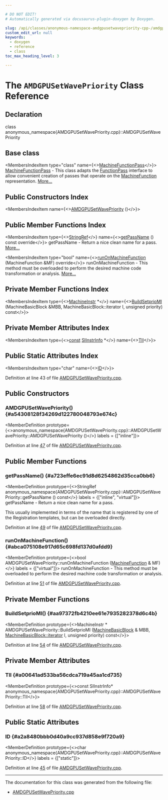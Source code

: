 ```yaml
---

# DO NOT EDIT!
# Automatically generated via docusaurus-plugin-doxygen by Doxygen.

slug: /api/classes/anonymous-namespace-amdgpusetwavepriority-cpp-/amdgpusetwavepriority
custom_edit_url: null
keywords:
  - doxygen
  - reference
  - class
toc_max_heading_level: 3

---
```





# The `AMDGPUSetWavePriority` Class Reference

<DoxygenPage pluginConfig={pluginConfig}>



## Declaration

<CodeBlock>class anonymous_namespace{AMDGPUSetWavePriority.cpp}::AMDGPUSetWavePriority</CodeBlock>

## Base class

<MembersIndex>

<MembersIndexItem
  type="class"
  name={<><a href="/docs/api/classes/llvm/machinefunctionpass">MachineFunctionPass</a></>}>
<a href="/docs/api/classes/llvm/machinefunctionpass">MachineFunctionPass</a> - This class adapts the <a href="/docs/api/classes/llvm/functionpass">FunctionPass</a> interface to allow convenient creation of passes that operate on the <a href="/docs/api/classes/llvm/machinefunction">MachineFunction</a> representation. <a href="/docs/api/classes/llvm/machinefunctionpass/#details">More...</a>
</MembersIndexItem>

</MembersIndex>

## Public Constructors Index

<MembersIndex>

<MembersIndexItem
  name={<><a href="#a54308128f34269d122780048793e674c">AMDGPUSetWavePriority</a> ()</>}>
</MembersIndexItem>

</MembersIndex>

## Public Member Functions Index

<MembersIndex>

<MembersIndexItem
  type={<><a href="/docs/api/classes/llvm/stringref">StringRef</a></>}
  name={<><a href="#a723effe6ec91d8d6254862d35cca0bb6">getPassName</a> () const override</>}>
getPassName - Return a nice clean name for a pass. <a href="#a723effe6ec91d8d6254862d35cca0bb6">More...</a>
</MembersIndexItem>

<MembersIndexItem
  type="bool"
  name={<><a href="#abca075108e917d65c698fd137d0afdd9">runOnMachineFunction</a> (MachineFunction &amp;MF) override</>}>
runOnMachineFunction - This method must be overloaded to perform the desired machine code transformation or analysis. <a href="#abca075108e917d65c698fd137d0afdd9">More...</a>
</MembersIndexItem>

</MembersIndex>

## Private Member Functions Index

<MembersIndex>

<MembersIndexItem
  type={<><a href="/docs/api/classes/llvm/machineinstr">MachineInstr</a> &#42;</>}
  name={<><a href="#aa97372fb4210ee61e7935282378d6c4b">BuildSetprioMI</a> (MachineBasicBlock &amp;MBB, MachineBasicBlock::iterator I, unsigned priority) const</>}>
</MembersIndexItem>

</MembersIndex>

## Private Member Attributes Index

<MembersIndex>

<MembersIndexItem
  type={<><a href="/docs/api/files/lib/lib/target/lib/target/aarch64/aarch64promoteconstant-cpp/#a90f8350fecae261c25be85d38b451bff">const</a> <a href="/docs/api/classes/llvm/siinstrinfo">SIInstrInfo</a> &#42;</>}
  name={<><a href="#a00641ad533ba56cdca719a45aa1cd735">TII</a></>}>
</MembersIndexItem>

</MembersIndex>

## Public Static Attributes Index

<MembersIndex>

<MembersIndexItem
  type="char"
  name={<><a href="#a2a8480bbb0d40a9cc937d858e9f720a9">ID</a></>}>
</MembersIndexItem>

</MembersIndex>


Definition at line 43 of file <a href="/docs/api/files/lib/lib/target/lib/target/amdgpu/amdgpusetwavepriority-cpp">AMDGPUSetWavePriority.cpp</a>.

<SectionDefinition>

## Public Constructors

### AMDGPUSetWavePriority() {#a54308128f34269d122780048793e674c}

<MemberDefinition
  prototype={<>anonymous&#95;namespace&#123;AMDGPUSetWavePriority.cpp&#125;::AMDGPUSetWavePriority::AMDGPUSetWavePriority ()</>}
  labels = {["inline"]}>

Definition at line <a href="/docs/api/files/lib/lib/target/lib/target/amdgpu/amdgpusetwavepriority-cpp/#l00047">47</a> of file <a href="/docs/api/files/lib/lib/target/lib/target/amdgpu/amdgpusetwavepriority-cpp">AMDGPUSetWavePriority.cpp</a>.
</MemberDefinition>

</SectionDefinition>

<SectionDefinition>

## Public Member Functions

### getPassName() {#a723effe6ec91d8d6254862d35cca0bb6}

<MemberDefinition
  prototype={<>StringRef anonymous&#95;namespace&#123;AMDGPUSetWavePriority.cpp&#125;::AMDGPUSetWavePriority::getPassName () const</>}
  labels = {["inline", "virtual"]}>
getPassName - Return a nice clean name for a pass.

This usually implemented in terms of the name that is registered by one of the Registration templates, but can be overloaded directly.

Definition at line <a href="/docs/api/files/lib/lib/target/lib/target/amdgpu/amdgpusetwavepriority-cpp/#l00049">49</a> of file <a href="/docs/api/files/lib/lib/target/lib/target/amdgpu/amdgpusetwavepriority-cpp">AMDGPUSetWavePriority.cpp</a>.
</MemberDefinition>

### runOnMachineFunction() {#abca075108e917d65c698fd137d0afdd9}

<MemberDefinition
  prototype={<>bool AMDGPUSetWavePriority::runOnMachineFunction (<a href="/docs/api/classes/llvm/machinefunction">MachineFunction</a> &amp; MF)</>}
  labels = {["virtual"]}>
runOnMachineFunction - This method must be overloaded to perform the desired machine code transformation or analysis.

Definition at line <a href="/docs/api/files/lib/lib/target/lib/target/amdgpu/amdgpusetwavepriority-cpp/#l00051">51</a> of file <a href="/docs/api/files/lib/lib/target/lib/target/amdgpu/amdgpusetwavepriority-cpp">AMDGPUSetWavePriority.cpp</a>.
</MemberDefinition>

</SectionDefinition>

<SectionDefinition>

## Private Member Functions

### BuildSetprioMI() {#aa97372fb4210ee61e7935282378d6c4b}

<MemberDefinition
  prototype={<>MachineInstr &#42; AMDGPUSetWavePriority::BuildSetprioMI (<a href="/docs/api/classes/llvm/machinebasicblock">MachineBasicBlock</a> &amp; MBB, <a href="/docs/api/classes/llvm/machinebasicblock/#ae34c996b58df9b9ce6695a0c8b70c533">MachineBasicBlock::iterator</a> I, unsigned priority) const</>}>

Definition at line <a href="/docs/api/files/lib/lib/target/lib/target/amdgpu/amdgpusetwavepriority-cpp/#l00054">54</a> of file <a href="/docs/api/files/lib/lib/target/lib/target/amdgpu/amdgpusetwavepriority-cpp">AMDGPUSetWavePriority.cpp</a>.
</MemberDefinition>

</SectionDefinition>

<SectionDefinition>

## Private Member Attributes

### TII {#a00641ad533ba56cdca719a45aa1cd735}

<MemberDefinition
  prototype={<>const SIInstrInfo&#42; anonymous&#95;namespace&#123;AMDGPUSetWavePriority.cpp&#125;::AMDGPUSetWavePriority::TII</>}>

Definition at line <a href="/docs/api/files/lib/lib/target/lib/target/amdgpu/amdgpusetwavepriority-cpp/#l00058">58</a> of file <a href="/docs/api/files/lib/lib/target/lib/target/amdgpu/amdgpusetwavepriority-cpp">AMDGPUSetWavePriority.cpp</a>.
</MemberDefinition>

</SectionDefinition>

<SectionDefinition>

## Public Static Attributes

### ID {#a2a8480bbb0d40a9cc937d858e9f720a9}

<MemberDefinition
  prototype={<>char anonymous&#95;namespace&#123;AMDGPUSetWavePriority.cpp&#125;::AMDGPUSetWavePriority::ID</>}
  labels = {["static"]}>

Definition at line <a href="/docs/api/files/lib/lib/target/lib/target/amdgpu/amdgpusetwavepriority-cpp/#l00045">45</a> of file <a href="/docs/api/files/lib/lib/target/lib/target/amdgpu/amdgpusetwavepriority-cpp">AMDGPUSetWavePriority.cpp</a>.
</MemberDefinition>

</SectionDefinition>

<hr/>

The documentation for this class was generated from the following file:

<ul>
<li><a href="/docs/api/files/lib/lib/target/lib/target/amdgpu/amdgpusetwavepriority-cpp">AMDGPUSetWavePriority.cpp</a></li>
</ul>

</DoxygenPage>
